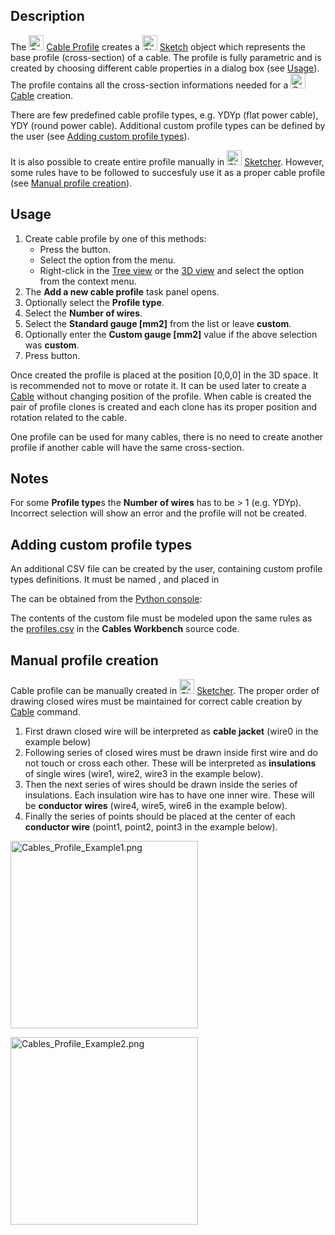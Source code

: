 {{Work_in_progress}}

{{Docnav
|[[Cables_RemoveVertexAttachment|Remove Vertex Attachment]]
|[[Cables_Cable|Cable]]
|[[Cables_Workbench|Cables]]
|IconL=Cables_RemoveVertexAttachment.svg
|IconR=Cables_Cable.svg
|IconC=Cables_workbench_icon.svg
}}

{{GuiCommand
|Name=Cables Profile
|MenuLocation=Cables → Cable Profile
|Workbenches=[[Cables_Workbench|Cables]]
|Shortcut=
|Version=1.0
|SeeAlso=[[Cables_Cable|Cable]]
}}

==Description==

The [[Image:Cables_Profile.svg|24px]] [[Cables_Profile|Cable Profile]] creates a [[Image:Sketcher_Sketch.svg|24px]] [[Sketch|Sketch]] object which represents the base profile (cross-section) of a cable. The profile is fully parametric and is created by choosing different cable properties in a dialog box (see [[#Usage|Usage]]). The profile contains all the cross-section informations needed for a [[Image:Cables_Cable.svg|24px]] [[Cables_Cable|Cable]] creation.

There are few predefined cable profile types, e.g. YDYp (flat power cable), YDY (round power cable). Additional custom profile types can be defined by the user (see [[#Adding custom profile types|Adding custom profile types]]).

It is also possible to create entire profile manually in [[Image:Sketcher_Sketch.svg|24px]] [[Sketcher_Workbench|Sketcher]]. However, some rules have to be followed to succesfuly use it as a proper cable profile (see [[#Manual profile creation|Manual profile creation]]).

==Usage==

# Create cable profile by one of this methods:
#* Press the {{Button|[[Image:Cables_Profile.svg|16px]] [[Cables_Profile|Cable Profile]]}} button.
#* Select the {{MenuCommand|Cables → [[Image:Cables_Profile.svg|16px]] Cable Profile}} option from the menu.
#* Right-click in the [[Tree_view|Tree view]] or the [[3D_view|3D view]] and select the {{MenuCommand|Cables → [[Image:Cables_Profile.svg|16px]] Cable Profile}} option from the context menu.
# The '''Add a new cable profile''' task panel opens.
# Optionally select the '''Profile type'''.
# Select the '''Number of wires'''.
# Select the '''Standard gauge [mm2]''' from the list or leave '''custom'''.
# Optionally enter the '''Custom gauge [mm2]''' value if the above selection was '''custom'''.
# Press {{KEY|OK}} button.

Once created the profile is placed at the position [0,0,0] in the 3D space. It is recommended not to move or rotate it. It can be used later to create a [[Cables_Cable|Cable]] without changing position of the profile. When cable is created the pair of profile clones is created and each clone has its proper position and rotation related to the cable.

One profile can be used for many cables, there is no need to create another profile if another cable will have the same cross-section.

==Notes==

For some '''Profile type'''s the '''Number of wires''' has to be > 1 (e.g. YDYp). Incorrect selection will show an error and the profile will not be created.

==Adding custom profile types==

An additional CSV file can be created by the user, containing custom profile types definitions. It must be named {{incode|profiles.csv}}, and placed in

{{Code|lang=bash|code=
$FREECAD_USER_DIR/Cables/
}}

The {{incode|$FREECAD_USER_DIR}} can be obtained from the [[Python_console|Python console]]:

{{Code|lang=bash|code=
FreeCAD.getUserAppDataDir()
}}

The contents of the custom {{incode|profiles.csv}} file must be modeled upon the same rules as the [https://github.com/sargo-devel/Cables/blob/master/Resources/presets/profiles.csv profiles.csv] in the '''Cables Workbench''' source code.

==Manual profile creation==

Cable profile can be manually created in [[Image:Sketcher_Sketch.svg|24px]] [[Sketcher_Workbench|Sketcher]]. The proper order of drawing closed wires must be maintained for correct cable creation by [[Cables_Cable|Cable]] command.
# First drawn closed wire will be interpreted as '''cable jacket''' (wire0 in the example below)
# Following series of closed wires must be drawn inside first wire and do not touch or cross each other. These will be interpreted as '''insulations''' of single wires (wire1, wire2, wire3 in the example below).
# Then the next series of wires should be drawn inside the series of insulations. Each insulation wire has to have one inner wire. These will be '''conductor wires''' (wire4, wire5, wire6 in the example below).
# Finally the series of points should be placed at the center of each '''conductor wire''' (point1, point2, point3 in the example below).

[[Image:Cables_Profile_Example1.png|300px]]
{{Caption|Example triangular profile created with Sketcher}}

[[Image:Cables_Profile_Example2.png|300px]]
{{Caption|Cable created from the triangular profile}}

{{Docnav
|[[Cables_RemoveVertexAttachment|Remove Vertex Attachment]]
|[[Cables_Cable|Cable]]
|[[Cables_Workbench|Cables]]
|IconL=Cables_RemoveVertexAttachment.svg
|IconR=Cables_Cable.svg
|IconC=Cables_workbench_icon.svg
}}